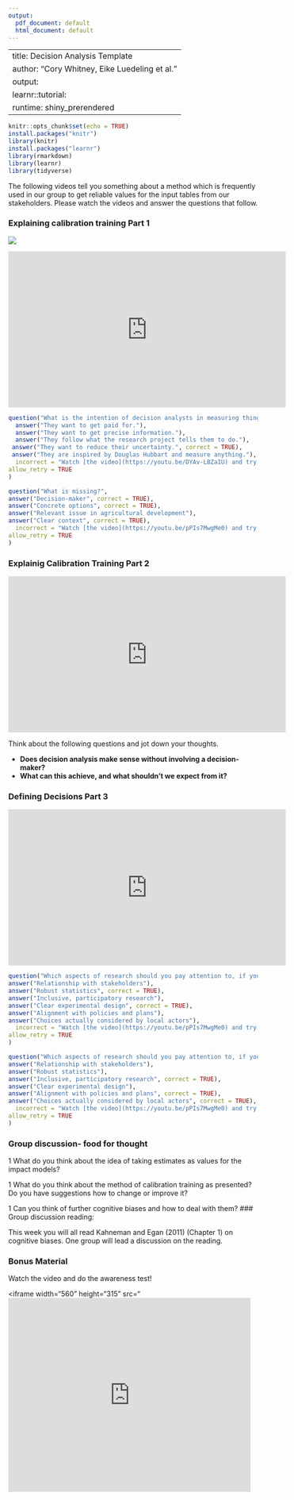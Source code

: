 ```yaml
---
output:
  pdf_document: default
  html_document: default
---
```


---
title:  Decision Analysis Template
author: "Cory Whitney, Eike Luedeling et al."
output: 
  learnr::tutorial:
runtime: shiny_prerendered
---


```r
knitr::opts_chunk$set(echo = TRUE)
install.packages("knitr")
library(knitr)
install.packages("learnr")
library(rmarkdown)
library(learnr)
library(tidyverse)
```

The following videos tell you something about a method which is frequently used
in our group to get reliable values for the input tables from our stakeholders. 
Please watch the videos and answer the questions that follow. 

### Explaining calibration training Part 1

<!-- THis will also work, but not in html ![](https://youtu.be/pPIs7MwgMe0) -->

![](https://youtu.be/pPIs7MwgMe0)

<!-- Note that the youtube link needs to begin with https://www.youtube.com/embed/ -->

<iframe width="560" height="315" src="https://www.youtube.com/embed/DYAv-LBZaIU" frameborder="0" allowfullscreen></iframe>

```r
question("What is the intention of decision analysts in measuring things?",
  answer("They want to get paid for."),
  answer("They want to get precise information."),
  answer("They follow what the research project tells them to do."),
 answer("They want to reduce their uncertainty.", correct = TRUE),
 answer("They are inspired by Douglas Hubbart and measure anything."), 
  incorrect = "Watch [the video](https://youtu.be/DYAv-LBZaIU) and try again.",
allow_retry = TRUE
)
```

<!-- Note that the youtube link here is standard https://youtu.be/pPIs7MwgMe0 -->
<!-- We can add anything we want here in the incorrect response (or nothing) -->

```r
question("What is missing?",
answer("Decision-maker", correct = TRUE),
answer("Concrete options", correct = TRUE),
answer("Relevant issue in agricultural development"),
answer("Clear context", correct = TRUE),
  incorrect = "Watch [the video](https://youtu.be/pPIs7MwgMe0) and try again.",
allow_retry = TRUE
)
```

### Explainig Calibration Training Part 2

<!-- ![](https://youtu.be/4vlwELJwHYg) -->

<iframe width="560" height="315" src="https://www.youtube.com/embed/4vlwELJwHYg" frameborder="0" allowfullscreen></iframe>

Think about the following questions and jot down your thoughts.

- **Does decision analysis make sense without involving a decision-maker?**
- **What can this achieve, and what shouldn't we expect from it?**

### Defining Decisions Part 3

<!-- ![](https://youtu.be/5ZTd73gcL-0) -->

<iframe width="560" height="315" src="https://www.youtube.com/embed/5ZTd73gcL-0" frameborder="0" allowfullscreen></iframe>

```r
question("Which aspects of research should you pay attention to, if you want to maximize the *credibility* of your research?",
answer("Relationship with stakeholders"),
answer("Robust statistics", correct = TRUE),
answer("Inclusive, participatory research"),
answer("Clear experimental design", correct = TRUE),
answer("Alignment with policies and plans"),
answer("Choices actually considered by local actors"),
  incorrect = "Watch [the video](https://youtu.be/pPIs7MwgMe0) and try again.",
allow_retry = TRUE
)
```

```r
question("Which aspects of research should you pay attention to, if you want to maximize the *salience* of your research?",
answer("Relationship with stakeholders"),
answer("Robust statistics"),
answer("Inclusive, participatory research", correct = TRUE),
answer("Clear experimental design"),
answer("Alignment with policies and plans", correct = TRUE),
answer("Choices actually considered by local actors", correct = TRUE),
  incorrect = "Watch [the video](https://youtu.be/pPIs7MwgMe0) and try again.",
allow_retry = TRUE
)
```

### Group discussion- food for thought
1 What do you think about the idea of taking estimates as values for the impact models?

1 What do you think about the method of calibration training as presented? Do you have suggestions how to change or improve it?

1 Can you think of further cognitive biases and how to deal with them?
### Group discussion reading: 

<!-- We can add citations (they need to be included in the overall .bib file, best way to do that is to make sure it is in the DA group Zotero and export that as .bib ) -->

This week you will all read Kahneman and Egan (2011) (Chapter 1) on cognitive biases. One group will lead a discussion on the reading.


### Bonus Material
Watch the video and do the awareness test!

<!-- ![](https://youtu.be/UfA3ivLK_tE) -->

<iframe width="560" height="315" src="<iframe width="489" height="391" src="https://www.youtube.com/embed/UfA3ivLK_tE" frameborder="0" allowfullscreen></iframe>
